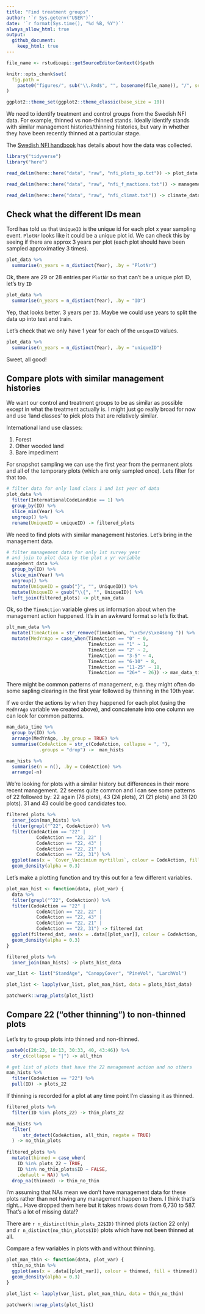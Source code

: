 ```yaml
---
title: "Find treatment groups"
author: '`r Sys.getenv("USER")`'
date: '`r format(Sys.time(), "%d %B, %Y")`' 
always_allow_html: true
output: 
  github_document:
    keep_html: true
---
```

	
```r
file_name <- rstudioapi::getSourceEditorContext()$path

knitr::opts_chunk$set(
  fig.path =
    paste0("figures/", sub("\\.Rmd$", "", basename(file_name)), "/", sep = "")
)

ggplot2::theme_set(ggplot2::theme_classic(base_size = 10))
```

We need to identify treatment and control groups from the Swedish NFI data. 
For example, thinned vs non-thinned stands. 
Ideally identify stands with similar management histories/thinning histories,
but vary in whether they have been recently thinned at a particular stage.

The [Swedish NFI handbook](https://www.slu.se/globalassets/ew/org/centrb/rt/dokument/faltinst/nfi_fieldwork_instructions_eng.pdf) 
has details about how the data was collected.

```r
library("tidyverse")
library("here")
```

```r
read_delim(here::here("data", "raw", "nfi_plots_sp.txt")) -> plot_data

read_delim(here::here("data", "raw", "nfi_f_mactions.txt")) -> management_data

read_delim(here::here("data", "raw", "nfi_climat.txt")) -> climate_data
```

## Check what the different IDs mean

Tord has told us that `UniqueID` is the unique id for each plot x year sampling event.
`PlotNr` looks like it could be a unique plot id. 
We can check this by seeing if there are approx 3 years per plot 
(each plot should have been sampled approximatley 3 times).

```r
plot_data %>% 
  summarise(n_years = n_distinct(Year), .by = "PlotNr")

```

Ok, there are 29 or 28 entries per `PlotNr` so that can't be a unique plot ID, 
let's try `ID`

```r
plot_data %>% 
  summarise(n_years = n_distinct(Year), .by = "ID")

```

Yep, that looks better. 3 years per `ID`. Maybe we could use years to split the data up into test and train.

Let's check that we only have 1 year for each of the `uniqueID` values.

```r
plot_data %>% 
  summarise(n_years = n_distinct(Year), .by = "uniqueID")

```

Sweet, all good!

## Compare plots with similar management histories

We want our control and treatment groups to be as similar as possible except in what the treatment actually is. I might just go really broad for now and use 'land classes' to pick plots that are relatively similar.

International land use classes:

1. Forest
2. Other wooded land
3. Bare impediment

For snapshot sampling we can use the first year from the permanent plots and all of the temporary plots (which are only sampled once). 
Lets filter for that too.

```r
# filter data for only land class 1 and 1st year of data
plot_data %>% 
  filter(InternationalCodeLandUse == 1) %>% 
  group_by(ID) %>% 
  slice_min(Year) %>%
  ungroup() %>% 
  rename(UniqueID = uniqueID) -> filtered_plots

```

We need to find plots with similar management histories. 
Let's bring in the management data. 

```r
# filter management data for only 1st survey year
# and join to plot data by the plot x yr variable
management_data %>% 
  group_by(ID) %>% 
  slice_min(Year) %>%
  ungroup() %>%
  mutate(UniqueID = gsub("}", "", UniqueID)) %>% 
  mutate(UniqueID = gsub("\\{", "", UniqueID)) %>% 
  left_join(filtered_plots) -> plt_man_data

```

Ok, so the `TimeAction` variable gives us information about when the management action happened.
It's in an awkward format so let's fix that.

```r
plt_man_data %>% 
  mutate(TimeAction = str_remove(TimeAction, "\xc5r/s\xe4song ")) %>%
  mutate(MedYrAgo = case_when(TimeAction == "0" ~ 0,
                              TimeAction == "1" ~ 1,
                              TimeAction == "2" ~ 2,
                              TimeAction == "3-5" ~ 4,
                              TimeAction == "6-10" ~ 8,
                              TimeAction == "11-25" ~ 18,
                              TimeAction == "26+" ~ 26)) -> man_data_time
```

There might be common patterns of management, 
e.g. they might often do some sapling clearing in the first year followed by thinning in the 10th year. 

If we order the actions by when they happened for each plot (using the `MedYrAgo` variable we created above), 
and concatenate into one column we can look for common patterns.

```r
man_data_time %>% 
  group_by(ID) %>% 
  arrange(MedYrAgo, .by_group = TRUE) %>%
  summarise(CodeAction = str_c(CodeAction, collapse = ", "), 
            .groups = "drop") ->  man_hists

man_hists %>%   
  summarise(n = n(), .by = CodeAction) %>% 
  arrange(-n) 
```

We're looking for plots with a similar history but differences in their more recent management.
22 seems quite common and I can see some patterns of 22 followed by: 22 again (78 plots), 43 (24 plots), 21 (21 plots) and 31 (20 plots).
31 and 43 could be good candidates too. 

```r
filtered_plots %>% 
  inner_join(man_hists) %>% 
  filter(grepl("^22", CodeAction)) %>% 
  filter(CodeAction == "22" |
           CodeAction == "22, 22" |
           CodeAction == "22, 43" |
           CodeAction == "22, 21" |
           CodeAction == "22, 31") %>% 
  ggplot(aes(x = `Cover_Vaccinium myrtillus`, colour = CodeAction, fill = CodeAction)) +
  geom_density(alpha = 0.3)

```

Let's make a plotting function and try this out for a few different variables.

```r
plot_man_hist <- function(data, plot_var) {
  data %>% 
  filter(grepl("^22", CodeAction)) %>% 
  filter(CodeAction == "22" |
           CodeAction == "22, 22" |
           CodeAction == "22, 43" |
           CodeAction == "22, 21" |
           CodeAction == "22, 31") -> filtered_dat 
  ggplot(filtered_dat, aes(x = .data[[plot_var]], colour = CodeAction, fill = CodeAction)) +
  geom_density(alpha = 0.3)
}

filtered_plots %>% 
  inner_join(man_hists) -> plots_hist_data

var_list <- list("StandAge", "CanopyCover", "PineVol", "LarchVol")

plot_list <- lapply(var_list, plot_man_hist, data = plots_hist_data)

patchwork::wrap_plots(plot_list)


```

## Compare 22 ("other thinning") to non-thinned plots

Let's try to group plots into thinned and non-thinned.

```r
paste0(c(20:23, 10:13, 30:33, 40, 43:46)) %>% 
  str_c(collapse = "|") -> all_thin

# get list of plots that have the 22 management action and no others
man_hists %>% 
  filter(CodeAction == "22") %>%  
  pull(ID) -> plots_22

```

If thinning is recorded for a plot at any time point I'm classing it as thinned.

```r
filtered_plots %>% 
  filter(ID %in% plots_22) -> thin_plots_22

man_hists %>% 
  filter(
      str_detect(CodeAction, all_thin, negate = TRUE)
  ) -> no_thin_plots
  
filtered_plots %>% 
  mutate(thinned = case_when(
    ID %in% plots_22 ~ TRUE,
    ID %in% no_thin_plots$ID ~ FALSE,
    .default = NA)) %>% 
  drop_na(thinned) -> thin_no_thin
```

I'm assuming that NAs mean we don't have management data for these plots rather than not having any management happen to them. 
I think that's right... 
Have dropped them here but it takes nrows down from 6,730 to 587. 
That's a lot of missing data!?

There are `r n_distinct(thin_plots_22$ID)` thinned plots (action 22 only) and `r n_distinct(no_thin_plots$ID)` plots which have not been thinned at all.

Compare a few variables in plots with and without thinning.

```r
plot_man_thin <- function(data, plot_var) {
  thin_no_thin %>% 
  ggplot(aes(x = .data[[plot_var]], colour = thinned, fill = thinned)) +
  geom_density(alpha = 0.3)
}

plot_list <- lapply(var_list, plot_man_thin, data = thin_no_thin)

patchwork::wrap_plots(plot_list)

```

